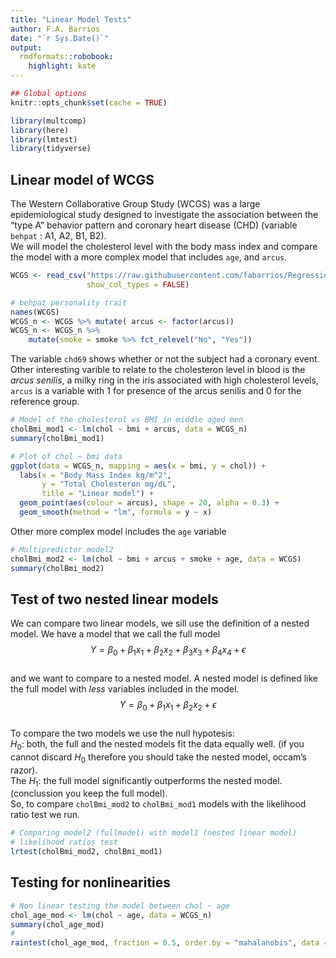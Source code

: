 ```yaml
---
title: "Linear Model Tests"
author: F.A. Barrios
date: "`r Sys.Date()`"
output:
  rmdformats::robobook:
    highlight: kate
---
```


```r
## Global options
knitr::opts_chunk$set(cache = TRUE)
```


```r
library(multcomp)
library(here)
library(lmtest)
library(tidyverse)
```

## Linear model of WCGS  

The Western Collaborative Group Study (WCGS) was a large epidemiological study designed to investigate the association between the “type A” behavior pattern and coronary heart disease (CHD) (variable `behpat` : A1, A2, B1, B2).  
We will model the cholesterol level with the body mass index and compare the model with a more complex model that includes `age`, and `arcus`.  

```r
WCGS <- read_csv("https://raw.githubusercontent.com/fabarrios/Regression/master/DataRegressBook/Chap2/wcgs.csv",
                 show_col_types = FALSE)

# behpat personality trait
names(WCGS)
WCGS_n <- WCGS %>% mutate( arcus <- factor(arcus))
WCGS_n <- WCGS_n %>% 
    mutate(smoke = smoke %>% fct_relevel("No", "Yes"))
```

The variable `chd69` shows whether or not the subject had a coronary event.  Other interesting varible to relate to the cholesteron level in blood is the *arcus senilis*, a milky ring in the iris associated with high cholesterol levels, `arcus` is a variable with 1 for presence of the arcus senilis and 0 for the reference group.  

```r
# Model of the cholesterol vs BMI in middle aged men
cholBmi_mod1 <- lm(chol ~ bmi + arcus, data = WCGS_n)
summary(cholBmi_mod1)

# Plot of chol ~ bmi data
ggplot(data = WCGS_n, mapping = aes(x = bmi, y = chol)) + 
  labs(x = "Body Mass Index kg/m^2", 
       y = "Total Cholesteron mg/dL", 
       title = "Linear model") + 
  geom_point(aes(colour = arcus), shape = 20, alpha = 0.3) + 
  geom_smooth(method = "lm", formula = y ~ x)

```

Other more complex model includes the `age` variable   

```r
# Multipredictor model2
cholBmi_mod2 <- lm(chol ~ bmi + arcus + smoke + age, data = WCGS)
summary(cholBmi_mod2)

```

## Test of two nested linear models  

We can compare two linear models, we sill use the definition of a nested model.  We have a model that we call the full model  
$$ Y = \beta_0 + \beta_1 x_1 + \beta_2 x_2 + \beta_3 x_3 + \beta_4 x_4 + \epsilon $$  
and we want to compare to a nested model.  A nested model is defined like the full model with *less* variables included in the model.  
$$ Y = \beta_0 + \beta_1 x_1 + \beta_2 x_2 + \epsilon $$  
To compare the two models we use the null hypotesis:  
$H_0$: both, the full and the nested models fit the data equally well. (if you cannot discard $H_0$ therefore you should take the nested model, occam's razor).  
The $H_1$: the full model significantly outperforms the nested model. (conclussion you keep the full model).  
So, to compare `cholBmi_mod2` to `cholBmi_mod1` models with the likelihood ratio test we run.  

```r

# Comparing model2 (fullmodel) with model1 (nested linear model)
# likelihood ratios test
lrtest(cholBmi_mod2, cholBmi_mod1)

```

## Testing for nonlinearities 

```r
# Non linear testing the model between chol ~ age 
chol_age_mod <- lm(chol ~ age, data = WCGS_n)
summary(chol_age_mod)
# 
raintest(chol_age_mod, fraction = 0.5, order.by = "mahalanobis", data = WCGS_n)
```

